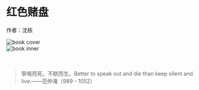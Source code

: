 # 红色赌盘

作者：沈栋

<div style={{ display: 'flex' }}>
  <div style={{ flex: 1 }}>
    <img src="/roulette/cover.jpg" alt="book cover" width={'300px'} />
  </div>
  <div style={{ flex: 1 }}>
    <img src="/roulette/inner.jpg" alt="book inner" width={'300px'} />
  </div>
</div>

<br />
<br />

> 寧鳴而死，不默而生。Better to speak out and die than keep silent and live.——范仲淹（989 - 1052）
